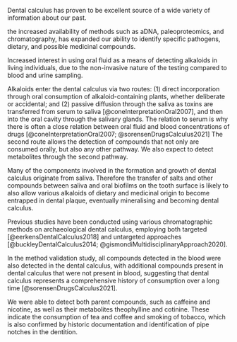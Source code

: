 <!-- intro to calculus and residues -->
Dental calculus has proven to be excellent source of a wide variety of information
about our past.

the increased availability of methods such as aDNA, paleoproteomics, and
chromatography, has expanded our ability to identify specific pathogens, dietary,
and possible medicinal compounds<!--cite-->.

<!--how are compounds incorporated in dental calculus-->
Increased interest in using oral fluid<!--more accurate terminology than saliva?--> as a means of detecting alkaloids in living
individuals, due to the non-invasive nature of the testing compared to blood
and urine sampling<!--citations-->.

Alkaloids enter the dental calculus via two routes: (1) direct
incorporation through oral consumption of alkaloid-containing plants, whether
deliberate or accidental;
and (2) passive diffusion through the
saliva as toxins are transferred from serum to saliva [@coneInterpretationOral2007],
and then into the oral cavity through the salivary glands. The relation to serum
is why there is often a close relation between oral fluid and blood concentrations
of drugs [@coneInterpretationOral2007; @sorensenDrugsCalculus2021]
The second route allows the
detection of compounds that not only are consumed orally, but also any other pathway.
We also expect to detect metabolites through the second pathway.

Many of the components involved in the formation and growth of dental calculus
originate from saliva. Therefore the transfer of salts and other
compounds between saliva and oral biofilms on the tooth surface is likely to also
allow various alkaloids of dietary and medicinal origin to become entrapped in
dental plaque, eventually mineralising and becoming dental calculus.

Previous studies have been conducted using various chromatographic methods on
archaeological dental calculus, employing both targeted
[@eerkensDentalCalculus2018] and untargeted approaches
[@buckleyDentalCalculus2014; @gismondiMultidisciplinaryApproach2020].

<!--brief description of method validation-->
In the method validation study, all compounds detected in the blood were also
detected in the dental calculus,
with additional compounds present in dental calculus that were not present
in blood, suggesting that dental calculus represents a comprehensive history of
consumption over a long time <!-- rephrase-->[@sorensenDrugsCalculus2021].

<!--summary of results-->
We were able to detect both parent compounds, such as caffeine and nicotine, as
well as their metabolites theophylline and cotinine. These indicate the consumption
of tea and coffee and smoking of tobacco, which is also confirmed by historic
documentation and identification of pipe notches in the dentition.



